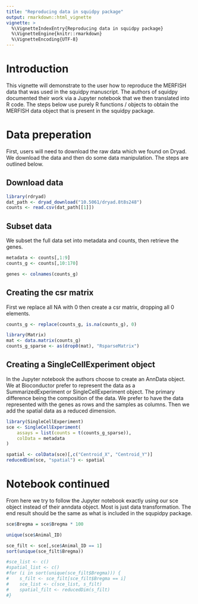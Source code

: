 ```yaml
---
title: "Reproducing data in squidpy package"
output: rmarkdown::html_vignette
vignette: >
  %\VignetteIndexEntry{Reproducing data in squidpy package}
  %\VignetteEngine{knitr::rmarkdown}
  %\VignetteEncoding{UTF-8}
---
```


# Introduction

This vignette will demonstrate to the user how to reproduce the MERFISH data
that was used in the squidpy manuscript. The authors of squidpy documented their
work via a Jupyter notebook that we then translated into R code. The steps below
use purely R functions / objects to obtain the MERFISH data object that is
present in the squidpy package.

<!-- TODO: Add references to manuscript and github for squidpy -->

# Data preperation

First, users will need to download the raw data which we found on Dryad. We
download the data and then do some data manipulation. The steps are outlined
below.

## Download data

```r
library(rdryad)
dat_path <- dryad_download("10.5061/dryad.8t8s248")
counts <- read.csv(dat_path[[1]])
``` 

## Subset data

We subset the full data set into metadata and counts, then retrieve the genes.

```r
metadata <- counts[,1:9]
counts_g <- counts[,10:170]

genes <- colnames(counts_g)
```

## Creating the csr matrix

First we replace all NA with 0 then create a csr matrix, dropping all 0
elements.

```r
counts_g <- replace(counts_g, is.na(counts_g), 0)

library(Matrix)
mat <- data.matrix(counts_g)
counts_g_sparse <- as(drop0(mat), "RsparseMatrix")
```

## Creating a SingleCellExperiment object

In the Jupyter notebook the authors choose to create an AnnData object. We at
Bioconductor prefer to represent the data as a SummarizedExperiment or
SingleCellExperiment object. The primary difference being the composition of the
data. We prefer to have the data represented with the genes as rows and the
samples as columns. Then we add the spatial data as a reduced dimension.

```r
library(SingleCellExperiment)
sce <- SingleCellExperiment(
    assays = list(counts = t(counts_g_sparse)),
    colData = metadata
)

spatial <- colData(sce)[,c("Centroid_X", "Centroid_Y")]
reducedDim(sce, "spatial") <- spatial
```

# Notebook continued

From here we try to follow the Jupyter notebook exactly using our sce object
instead of their anndata object. Most is just data transformation. The end
result should be the same as what is included in the squpidpy package.

```r
sce$Bregma = sce$Bregma * 100

unique(sce$Animal_ID)

sce_filt <- sce[,sce$Animal_ID == 1]
sort(unique(sce_filt$Bregma))

#sce_list <- c()
#spatial_list <- c()
#for (i in sort(unique(sce_filt$Bregma))) {
#    s_filt <- sce_filt[sce_filt$Bregma == i]
#    sce_list <- c(sce_list, s_filt)
#    spatial_filt <- reducedDim(s_filt)
#}
```
